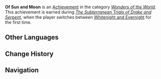 {{Achievement Infobox
|title        = 
|id           = 81186
|order id     = 1172
|category     = Wonders of the World
|description  = Switch between [[Dainichi Mikoshi/Mechanism|Whitenight and Evernight]] once.
|requirements = Earned during ''[[The Subterranean Trials of Drake and Serpent]].''
|primogems    = 5
|tracking     = 
|hidden       = 1
|topic        = 
|type         = Quest
}}
'''Of Sun and Moon''' is an [[Achievement]] in the category ''[[Wonders of the World]]''. This achievement is earned during ''[[The Subterranean Trials of Drake and Serpent]]'', when the player switches between [[Dainichi Mikoshi/Mechanism|Whitenight and Evernight]] for the first time.
<!--
==Trivia==

==Video Guides==
{{EVT
|video1   = 
|caption1 = 
}}
-->
==Other Languages==
{{Other Languages
|en      = Of Sun and Moon
|zhs     = 日月回轮
|zhs_rm  = Rì Yuè Huí Lún
|zht     = 日月回輪
|zht_rm  = Rì Yuè Huí Lún
|zh_tl   = Cycle of Sun and Moon
|ja      = 昼夜の切替
|ja_rm   = Chuuya no Kirikae
|ja_tl   = Switching Day and Night
|ko      = 일월윤회
|ko_rm   = 
|ko_tl   = 
|es      = Ciclo del sol y la luna
|es_tl   = 
|fr      = Le soleil et la lune
|fr_tl   = Sun and Moon
|ru      = Смена времени суток
|ru_tl   = 
|th      = การเคลื่อนที่ของตะวันและจันทรา
|th_rm   = 
|th_tl   = 
|vi      = Nhật Nguyệt Luân Hồi
|vi_tl   = 
|de      = Wechsel zwischen Sonne und Mond
|de_tl   = Alternation Between Sun and Moon
|id      = Perputaran Matahari dan Bulan
|id_tl   = The Rotation of Sun and Moon
|pt      = A Roda do Sol e da Lua...
|pt_tl   = 
}}

==Change History==
{{Change History|2.4}}
<!--
==References==
{{Reflist}}
-->
==Navigation==
{{Achievement Navbox|Wonders of the World|Quest}}